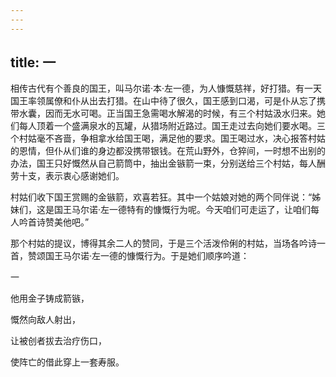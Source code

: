 ```yaml
---
---
---
```

title: 一
---




相传古代有个善良的国王，叫马尔诺·本·左一德，为人慷慨慈祥，好打猎。有一天国王率领属僚和仆从出去打猎。在山中待了很久，国王感到口渴，可是仆从忘了携带水囊，因而无水可喝。正当国王急需喝水解渴的时候，有三个村姑汲水归来。她们每人顶着一个盛满泉水的瓦罐，从猎场附近路过。国王走过去向她们要水喝。三个村姑毫不吝啬，争相拿水给国王喝，满足他的要求。国王喝过水，决心报答村姑的恩情，但仆从们谁的身边都没携带银钱。在荒山野外，仓猝间，一时想不出别的办法，国王只好慨然从自己箭筒中，抽出金镞箭一束，分别送给三个村姑，每人酬劳十支，表示衷心感谢她们。

村姑们收下国王赏赐的金镞箭，欢喜若狂。其中一个姑娘对她的两个同伴说：“姊妹们，这是国王马尔诺·左一德特有的慷慨行为呢。今天咱们可走运了，让咱们每人吟首诗赞美他吧。”

那个村姑的提议，博得其余二人的赞同，于是三个活泼伶俐的村姑，当场各吟诗一首，赞颂国王马尔诺·左一德的慷慨行为。于是她们顺序吟道：

一

他用金子铸成箭镞，

慨然向敌人射出，

让被创者拔去治疗伤口，

使阵亡的借此穿上一套寿服。
